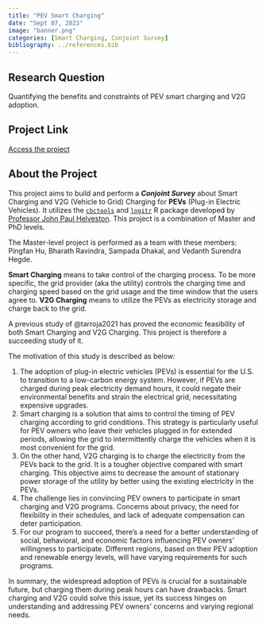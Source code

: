 ```yaml
---
title: "PEV Smart Charging"
date: "Sept 07, 2023"
image: "banner.png"
categories: [Smart Charging, Conjoint Survey]
bibliography: ../references.bib
---
```


## Research Question

Quantifying the benefits and constraints of PEV smart charging and V2G adoption.

## Project Link

<a href="https://pev.pingfanhu.com" class="btn btn-primary" role="button"> Access the project </a>

## About the Project

This project aims to build and perform a ***Conjoint Survey*** about Smart Charging and V2G (Vehicle to Grid) Charging for **PEVs** (Plug-in Electric Vehicles). It utilizes the [`cbctools`](https://jhelvy.github.io/cbcTools/) and [`logitr`](https://jhelvy.github.io/logitr/) R package developed by [Professor John Paul Helveston](https://www.jhelvy.com). This project is a combination of Master and PhD levels.

The Master-level project is performed as a team with these members: Pingfan Hu, Bharath Ravindra, Sampada Dhakal, and Vedanth Surendra Hegde.

**Smart Charging** means to take control of the charging process. To be more specific, the grid provider (aka the utility) controls the charging time and charging speed based on the grid usage and the time window that the users agree to. **V2G Charging** means to utilize the PEVs as electricity storage and charge back to the grid.

A previous study of @tarroja2021 has proved the economic feasibility of both Smart Charging and V2G Charging. This project is therefore a succeeding study of it.

The motivation of this study is described as below:

1.  The adoption of plug-in electric vehicles (PEVs) is essential for the U.S. to transition to a low-carbon energy system. However, if PEVs are charged during peak electricity demand hours, it could negate their environmental benefits and strain the electrical grid, necessitating expensive upgrades.
2.  Smart charging is a solution that aims to control the timing of PEV charging according to grid conditions. This strategy is particularly useful for PEV owners who leave their vehicles plugged in for extended periods, allowing the grid to intermittently charge the vehicles when it is most convenient for the grid.
3.  On the other hand, V2G charging is to charge the electricity from the PEVs back to the grid. It is a tougher objective compared with smart charging. This objective aims to decrease the amount of stationary power storage of the utility by better using the existing electricity in the PEVs.
4.  The challenge lies in convincing PEV owners to participate in smart charging and V2G programs. Concerns about privacy, the need for flexibility in their schedules, and lack of adequate compensation can deter participation.
5.  For our program to succeed, there's a need for a better understanding of social, behavioral, and economic factors influencing PEV owners' willingness to participate. Different regions, based on their PEV adoption and renewable energy levels, will have varying requirements for such programs.

In summary, the widespread adoption of PEVs is crucial for a sustainable future, but charging them during peak hours can have drawbacks. Smart charging and V2G could solve this issue, yet its success hinges on understanding and addressing PEV owners' concerns and varying regional needs.
